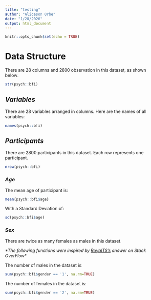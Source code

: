 ```yaml
---
title: "testing"
author: "Aliceson Orbe"
date: "1/28/2020"
output: html_document
---
```


```r
knitr::opts_chunk$set(echo = TRUE)
```

# **Data Structure**
There are 28 columns and 2800 observation in this dataset, as shown below:
```r
str(psych::bfi)
```
## *Variables*
There are 28 variables arranged in columns. Here are the names of all variables:
```r
names(psych::bfi)
```
## *Participants*
There are 2800 participants in this dataset. Each row represents one participant.
```r
nrow(psych::bfi)
```
### *Age*
The mean age of participant is:
```r
mean(psych::bfi$age)
```
With a Standard Deviation of:
```r
sd(psych::bfi$age)
```
### *Sex*
There are twice as many females as males in this dataset.

_\*The following functions were inspired by [RoyalTS's](https://stackoverflow.com/questions/23000661/how-to-realize-countifs-function-excel-in-r/23000756) answer on Stack OverFlow\*_

The number of males in the dataset is:
```r
sum(psych::bfi$gender == '1', na.rm=TRUE)
```
The number of females in the dataset is:
```r
sum(psych::bfi$gender == '2', na.rm=TRUE)
```